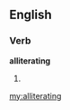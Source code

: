 ==English==
===Verb===
'''alliterating'''
# {{present participle of|[[alliterate]]}}

[[my:alliterating]]